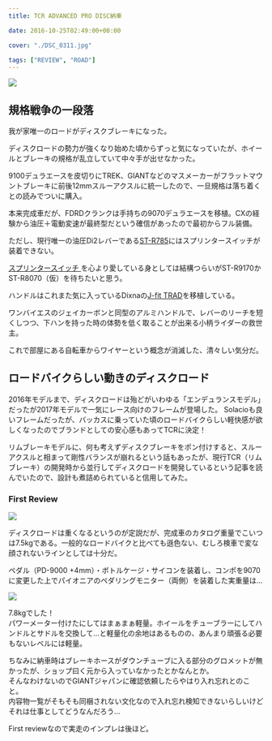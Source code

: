 ---
title: TCR ADVANCED PRO DISC納車

date: 2016-10-25T02:49:00+00:00

cover: "./DSC_0311.jpg"

tags: ["REVIEW", "ROAD"]
---

![ ](./DSC_0311.jpg)

## 規格戦争の一段落

我が家唯一のロードがディスクブレーキになった。

ディスクロードの勢力が強くなり始めた頃からずっと気になっていたが、ホイールとブレーキの規格が乱立していて中々手が出せなかった。

9100デュラエースを皮切りにTREK、GIANTなどのマスメーカーがフラットマウントブレーキに前後12mmスルーアクスルに統一したので、一旦規格は落ち着くとの読みでついに購入。

本来完成車だが、FDRDクランクは手持ちの9070デュラエースを移植。CXの経験から油圧＋電動変速が最終型だという確信があったので最初からフル装備。

ただし、現行唯一の油圧Di2レバーである<a href="http://amzn.to/2eNMI6B" target="_blank">ST-R785</a>にはスプリンタースイッチが装着できない。

<a href="http://amzn.to/2e6CTjf" target="_blank">
  スプリンタースイッチ
</a>
を心より愛している身としては結構つらいがST-R9170かST-R8070（仮）を待ちたいと思う。

ハンドルはこれまた気に入っているDixnaの<a href="http://amzn.to/2eNOepC" target="_blank">J-fit TRAD</a>を移植している。

ワンバイエスのジェイカーボンと同型のアルミハンドルで、レバーのリーチを短くしつつ、下ハンを持った時の体勢を低く取ることが出来る小柄ライダーの救世主。

これで部屋にある自転車からワイヤーという概念が消滅した、清々しい気分だ。

## ロードバイクらしい動きのディスクロード

2016年モデルまで、ディスクロードは殆どがいわゆる「エンデュランスモデル」だったが2017年モデルで一気にレース向けのフレームが登場した。
Solacioも良いフレームだったが、バッカスに乗っていた頃のロードバイクらしい軽快感が欲しくなったのでブランドとしての安心感もあってTCRに決定！

リムブレーキモデルに、何も考えずディスクブレーキをポン付けすると、スルーアクスルと相まって剛性バランスが崩れるという話もあったが、現行TCR（リムブレーキ）の開発時から並行してディスクロードを開発しているという記事を読んでいたので、設計も煮詰められていると信用してみた。

### First Review

![ ](./DSC_0311.jpg)

ディスクロードは重くなるというのが定説だが、完成車のカタログ重量でこいつは7.5kgである。一般的なロードバイクと比べても遜色ない、むしろ検車で変な顔されないラインとしては十分だ。

ペダル（PD-9000 +4mm）・ボトルケージ・サイコンを装着し、コンポを9070に変更した上でパイオニアのペダリングモニター（両側）を装着した実重量は…

![ ](./DSC_0312.jpg)

7.8kgでした！<br /> パワーメーター付けたにしてはまぁまぁ軽量。ホイールをチューブラーにしてハンドルとサドルを交換して…と軽量化の余地はあるものの、あんまり頑張る必要もないレベルには軽量。

ちなみに納車時はブレーキホースがダウンチューブに入る部分のグロメットが無かったが、ショップ曰く元から入っていなかったとかなんとか。<br /> そんなわけないのでGIANTジャパンに確認依頼したらやはり入れ忘れとのこと。<br /> 内容物一覧がそもそも同梱されない文化なので入れ忘れ検知できないらしいけどそれは仕事としてどうなんだろう…

First reviewなので実走のインプレは後ほど。

<Amzn asin="B006E4J034" />
